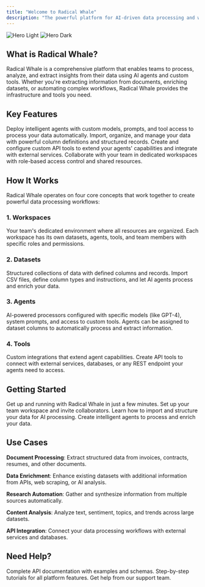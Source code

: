 ```yaml
---
title: "Welcome to Radical Whale"
description: "The powerful platform for AI-driven data processing and workflow automation"
---
```


<img
  className="block dark:hidden"
  src="/images/hero-light.png"
  alt="Hero Light"
/>
<img
  className="hidden dark:block"
  src="/images/hero-dark.png"
  alt="Hero Dark"
/>

## What is Radical Whale?

Radical Whale is a comprehensive platform that enables teams to process, analyze, and extract insights from their data using AI agents and custom tools. Whether you're extracting information from documents, enriching datasets, or automating complex workflows, Radical Whale provides the infrastructure and tools you need.

## Key Features

<CardGroup cols={2}>
  <Card title="AI Agents" icon="robot" href="/concepts/agents">
    Deploy intelligent agents with custom models, prompts, and tool access to
    process your data automatically.
  </Card>
  <Card title="Dataset Management" icon="database" href="/concepts/datasets">
    Import, organize, and manage your data with powerful column definitions and
    structured records.
  </Card>
  <Card title="Custom Tools" icon="wrench" href="/concepts/tools">
    Create and configure custom API tools to extend your agents' capabilities
    and integrate with external services.
  </Card>
  <Card title="Team Workspaces" icon="users" href="/concepts/workspaces">
    Collaborate with your team in dedicated workspaces with role-based access
    control and shared resources.
  </Card>
</CardGroup>

## How It Works

Radical Whale operates on four core concepts that work together to create powerful data processing workflows:

### 1. Workspaces

Your team's dedicated environment where all resources are organized. Each workspace has its own datasets, agents, tools, and team members with specific roles and permissions.

### 2. Datasets

Structured collections of data with defined columns and records. Import CSV files, define column types and instructions, and let AI agents process and enrich your data.

### 3. Agents

AI-powered processors configured with specific models (like GPT-4), system prompts, and access to custom tools. Agents can be assigned to dataset columns to automatically process and extract information.

### 4. Tools

Custom integrations that extend agent capabilities. Create API tools to connect with external services, databases, or any REST endpoint your agents need to access.

## Getting Started

<CardGroup cols={2}>
  <Card title="Quick Start" icon="rocket" href="/quickstart">
    Get up and running with Radical Whale in just a few minutes.
  </Card>
  <Card
    title="Create Your First Workspace"
    icon="plus"
    href="/guides/workspaces/creating-workspaces"
  >
    Set up your team workspace and invite collaborators.
  </Card>
  <Card
    title="Import Your Data"
    icon="upload"
    href="/guides/datasets/importing-data"
  >
    Learn how to import and structure your data for AI processing.
  </Card>
  <Card
    title="Build AI Agents"
    icon="brain"
    href="/guides/agents/creating-agents"
  >
    Create intelligent agents to process and enrich your data.
  </Card>
</CardGroup>

## Use Cases

**Document Processing**: Extract structured data from invoices, contracts, resumes, and other documents.

**Data Enrichment**: Enhance existing datasets with additional information from APIs, web scraping, or AI analysis.

**Research Automation**: Gather and synthesize information from multiple sources automatically.

**Content Analysis**: Analyze text, sentiment, topics, and trends across large datasets.

**API Integration**: Connect your data processing workflows with external services and databases.

## Need Help?

<CardGroup cols={3}>
  <Card title="API Reference" icon="code" href="/api-reference/introduction">
    Complete API documentation with examples and schemas.
  </Card>
  <Card
    title="User Guides"
    icon="book"
    href="/guides/workspaces/creating-workspaces"
  >
    Step-by-step tutorials for all platform features.
  </Card>
  <Card title="Support" icon="life-ring" href="mailto:support@radicalwhale.com">
    Get help from our support team.
  </Card>
</CardGroup>
